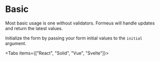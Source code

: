 

# Basic

Most basic usage is one without validators. Formeus will handle updates and return
the latest values.

Initialize the form by passing your form initial values to the `initial` argument.

<Tabs items={["React", "Solid", "Vue", "Svelte"]}>
  <Tab>
    <ReactBasic />
  </Tab>
  <Tab>
    <SolidBasic />
  </Tab>
  <Tab>
    <VueBasic />
  </Tab>
  <Tab>
    <SvelteBasic />
  </Tab>
</Tabs>
